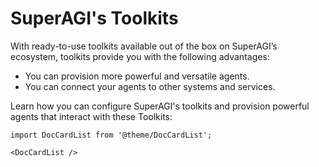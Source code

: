 # SuperAGI's Toolkits

With ready-to-use toolkits available out of the box on SuperAGI’s ecosystem, toolkits provide you with the following advantages:

- You can provision more powerful and versatile agents.
- You can connect your agents to other systems and services.

Learn how you can configure SuperAGI's toolkits and provision powerful agents that interact with these Toolkits:

```mdx-code-block
import DocCardList from '@theme/DocCardList';

<DocCardList />
```